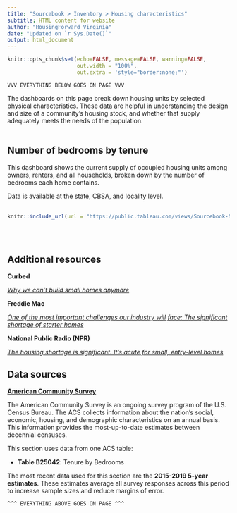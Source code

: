 ```yaml
---
title: "Sourcebook > Inventory > Housing characteristics"
subtitle: HTML content for website
author: "HousingForward Virginia"
date: "Updated on `r Sys.Date()`"
output: html_document
---
```


```r
knitr::opts_chunk$set(echo=FALSE, message=FALSE, warning=FALSE,
                      out.width = "100%",
                      out.extra = 'style="border:none;"')
```


```
VVV EVERYTHING BELOW GOES ON PAGE VVV
```
The dashboards on this page break down housing units by selected physical characteristics. These data are helpful in understanding the design and size of a community's housing stock, and whether that supply adequately meets the needs of the population.
<br>
<br>

## Number of bedrooms by tenure

This dashboard shows the current supply of occupied housing units among owners, renters, and all households, broken down by the number of bedrooms each home contains.

Data is available at the state, CBSA, and locality level.
<br>
<br>
```r
knitr::include_url(url = "https://public.tableau.com/views/Sourcebook-Numberofbedroomsbytenure/Statewide?:showVizHome=no&:embed=true", height = "500px")
```
<br>
<br>

## Additional resources

**Curbed**

[*Why we can't build small homes anymore*](https://archive.curbed.com/2020/3/10/21168519/homes-for-sale-american-home-suburbs)

**Freddie Mac**

[*One of the most important challenges our industry will face: The significant shortage of starter homes*](https://www.freddiemac.com/perspectives/sam-khater/20210415-single-family-shortage)

**National Public Radio (NPR)**

[*The housing shortage is significant. It's acute for small, entry-level homes*](https://www.npr.org/2021/09/04/1033585422/the-housing-shortage-is-significant-its-acute-for-small-entry-level-homes)

## Data sources

[**American Community Survey**](https://www.census.gov/programs-surveys/acs)

The American Community Survey is an ongoing survey program of the U.S. Census Bureau. The ACS collects information about the nation’s social, economic, housing, and demographic characteristics on an annual basis. This information provides the most-up-to-date estimates between decennial censuses.

This section uses data from one ACS table:

* **Table B25042**: Tenure by Bedrooms

The most recent data used for this section are the **2015-2019 5-year estimates**. These estimates average all survey responses across this period to increase sample sizes and reduce margins of error.



```
^^^ EVERYTHING ABOVE GOES ON PAGE ^^^
```